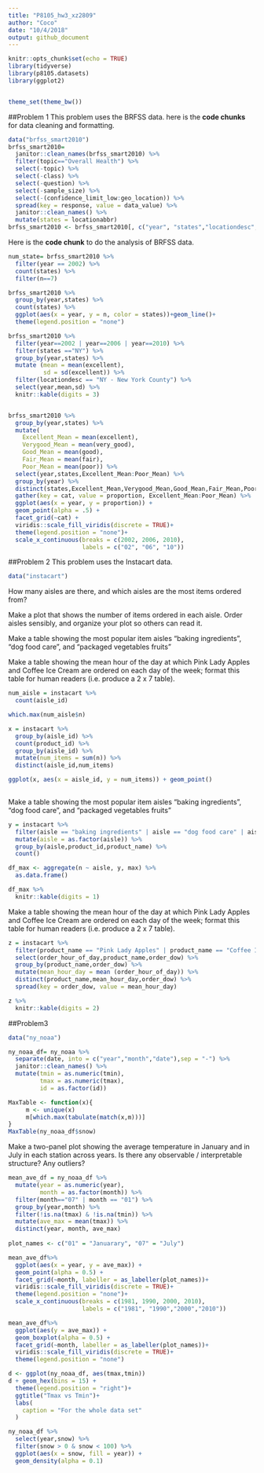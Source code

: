 ```yaml
---
title: "P8105_hw3_xz2809"
author: "Coco"
date: "10/4/2018"
output: github_document
---
```


```r
knitr::opts_chunk$set(echo = TRUE)
library(tidyverse)
library(p8105.datasets)
library(ggplot2)


theme_set(theme_bw())
```

##Problem 1
This problem uses the BRFSS data. here is the **code chunks** for data cleaning and formatting. 
```r
data("brfss_smart2010")
brfss_smart2010=
  janitor::clean_names(brfss_smart2010) %>% 
  filter(topic=="Overall Health") %>% 
  select(-topic) %>% 
  select(-class) %>% 
  select(-question) %>% 
  select(-sample_size) %>%
  select(-(confidence_limit_low:geo_location)) %>% 
  spread(key = response, value = data_value) %>% 
  janitor::clean_names() %>% 
  mutate(states = locationabbr)
brfss_smart2010 <- brfss_smart2010[, c("year", "states","locationdesc","excellent","very_good","good","fair","poor")]
```

Here is the **code chunk** to do the analysis of BRFSS data. 
```r
num_state= brfss_smart2010 %>%
  filter(year == 2002) %>% 
  count(states) %>% 
  filter(n==7)

brfss_smart2010 %>% 
  group_by(year,states) %>% 
  count(states) %>% 
  ggplot(aes(x = year, y = n, color = states))+geom_line()+
  theme(legend.position = "none")

brfss_smart2010 %>% 
  filter(year==2002 | year==2006 | year==2010) %>% 
  filter(states =="NY") %>% 
  group_by(year,states) %>% 
  mutate (mean = mean(excellent),
          sd = sd(excellent)) %>% 
  filter(locationdesc == "NY - New York County") %>% 
  select(year,mean,sd) %>%
  knitr::kable(digits = 3)


brfss_smart2010 %>% 
  group_by(year,states) %>% 
  mutate(
    Excellent_Mean = mean(excellent),
    Verygood_Mean = mean(very_good),
    Good_Mean = mean(good),
    Fair_Mean = mean(fair),
    Poor_Mean = mean(poor)) %>% 
  select(year,states,Excellent_Mean:Poor_Mean) %>% 
  group_by(year) %>% 
  distinct(states,Excellent_Mean,Verygood_Mean,Good_Mean,Fair_Mean,Poor_Mean) %>% 
  gather(key = cat, value = proportion, Excellent_Mean:Poor_Mean) %>% 
  ggplot(aes(x = year, y = proportion)) +
  geom_point(alpha = .5) + 
  facet_grid(~cat) + 
  viridis::scale_fill_viridis(discrete = TRUE)+
  theme(legend.position = "none")+
  scale_x_continuous(breaks = c(2002, 2006, 2010), 
                     labels = c("02", "06", "10"))

```


##Problem 2
This problem uses the Instacart data.
```r
data("instacart")
```
How many aisles are there, and which aisles are the most items ordered from?

Make a plot that shows the number of items ordered in each aisle. Order aisles sensibly, and organize your plot so others can read it.

Make a table showing the most popular item aisles “baking ingredients”, “dog food care”, and “packaged vegetables fruits”

Make a table showing the mean hour of the day at which Pink Lady Apples and Coffee Ice Cream are ordered on each day of the week; format this table for human readers (i.e. produce a 2 x 7 table).

```r
num_aisle = instacart %>% 
  count(aisle_id)  

which.max(num_aisle$n)

x = instacart %>% 
  group_by(aisle_id) %>% 
  count(product_id) %>% 
  group_by(aisle_id) %>% 
  mutate(num_items = sum(n)) %>% 
  distinct(aisle_id,num_items)

ggplot(x, aes(x = aisle_id, y = num_items)) + geom_point()
  
```

Make a table showing the most popular item aisles “baking ingredients”, “dog food care”, and “packaged vegetables fruits”

```r
y = instacart %>% 
  filter(aisle == "baking ingredients" | aisle == "dog food care" | aisle=="packaged vegetables fruits") %>% 
  mutate(aisle = as.factor(aisle)) %>% 
  group_by(aisle,product_id,product_name) %>% 
  count()

df_max <- aggregate(n ~ aisle, y, max) %>% 
  as.data.frame() 

df_max %>% 
  knitr::kable(digits = 1)

```

Make a table showing the mean hour of the day at which Pink Lady Apples and Coffee Ice Cream are ordered on each day of the week; format this table for human readers (i.e. produce a 2 x 7 table).

```r
z = instacart %>% 
  filter(product_name == "Pink Lady Apples" | product_name == "Coffee Ice Cream") %>% 
  select(order_hour_of_day,product_name,order_dow) %>% 
  group_by(product_name,order_dow) %>% 
  mutate(mean_hour_day = mean (order_hour_of_day)) %>% 
  distinct(product_name,mean_hour_day,order_dow) %>% 
  spread(key = order_dow, value = mean_hour_day) 

z %>% 
  knitr::kable(digits = 2)
```


##Problem3 
```r
data("ny_noaa")
```

```r
ny_noaa_df= ny_noaa %>% 
  separate(date, into = c("year","month","date"),sep = "-") %>% 
  janitor::clean_names() %>% 
  mutate(tmin = as.numeric(tmin),
         tmax = as.numeric(tmax),
         id = as.factor(id))
```

```r
MaxTable <- function(x){
     m <- unique(x)
     m[which.max(tabulate(match(x,m)))]
}
MaxTable(ny_noaa_df$snow)

```
Make a two-panel plot showing the average temperature in January and in July in each station across years. Is there any observable / interpretable structure? Any outliers?

```r

mean_ave_df = ny_noaa_df %>% 
  mutate(year = as.numeric(year),
         month = as.factor(month)) %>% 
  filter(month=="07" | month == "01") %>% 
  group_by(year,month) %>% 
  filter(!is.na(tmax) & !is.na(tmin)) %>% 
  mutate(ave_max = mean(tmax)) %>% 
  distinct(year, month, ave_max) 
  
plot_names <- c("01" = "Januarary", "07" = "July")

mean_ave_df%>%
  ggplot(aes(x = year, y = ave_max)) + 
  geom_point(alpha = 0.5) +
  facet_grid(~month, labeller = as_labeller(plot_names))+
  viridis::scale_fill_viridis(discrete = TRUE)+
  theme(legend.position = "none")+
  scale_x_continuous(breaks = c(1981, 1990, 2000, 2010), 
                     labels = c("1981", "1990","2000","2010"))

mean_ave_df%>%
  ggplot(aes(y = ave_max)) + 
  geom_boxplot(alpha = 0.5) +
  facet_grid(~month, labeller = as_labeller(plot_names))+
  viridis::scale_fill_viridis(discrete = TRUE)+
  theme(legend.position = "none")

d <- ggplot(ny_noaa_df, aes(tmax,tmin))
d + geom_hex(bins = 15) + 
  theme(legend.position = "right")+
  ggtitle("Tmax vs Tmin")+
  labs(
    caption = "For the whole data set"
  )

ny_noaa_df %>% 
  select(year,snow) %>% 
  filter(snow > 0 & snow < 100) %>% 
  ggplot(aes(x = snow, fill = year)) + 
  geom_density(alpha = 0.1)



```










